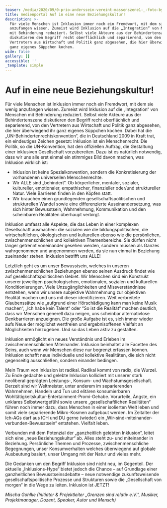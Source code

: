 ```yaml
---
teaser: /media/2020/09/0-prio-anderssein-vereint-massenszene1-_-foto-by-tom-roeler.jpg
title: medienportal Auf in eine neue Beziehungskultur!
description: >-
  Für viele Menschen ist Inklusion immer noch ein Fremdwort, mit dem sie wenig
  anzufangen wissen. Zumeist wird Inklusion auf die „Integration“ von Menschen
  mit Behinderung reduziert. Selbst viele Akteure aus der Behindertenszene
  diskutieren den Begriff recht oberflächlich und separierend, von den
  Vertretern aus Wirtschaft und Politik ganz abgesehen, die hier überwiegend ihr
  ganz eigenes Süppchen kochen.
wide: false
gallery: []
accessible: ''
_template: simple
---
```


# Auf in eine neue Beziehungskultur!

Für viele Menschen ist Inklusion immer noch ein Fremdwort, mit dem sie wenig anzufangen wissen. Zumeist wird Inklusion auf die „Integration“ von Menschen mit Behinderung reduziert. Selbst viele Akteure aus der Behindertenszene diskutieren den Begriff recht oberflächlich und separierend, von den Vertretern aus Wirtschaft und Politik ganz abgesehen, die hier überwiegend ihr ganz eigenes Süppchen kochen. Dabei hat die „UN-Behindertenrechtskonvention“, die in Deutschland 2009 in Kraft trat, ein eindeutiges Zeichen gesetzt: Inklusion ist ein Menschenrecht. Die Politik, so die UN-Konvention, hat den offiziellen Auftrag, die Gestaltung einer inklusiven Gesellschaft vorzubereiten. Dazu ist es natürlich notwendig, dass wir uns alle erst einmal ein stimmiges Bild davon machen, was Inklusion wirklich ist:

- Inklusion ist keine Spezialkonvention, sondern die Konkretisierung der vorhandenen universellen Menschenrechte.
- Wir ALLE sind „behindert“. Ob körperlicher, mentaler, sozialer, kultureller, emotionaler, empathischer, finanzieller oder/und struktureller Natur. Viele Barrieren finden in den Köpfen statt.
- Wir brauchen einen grundlegenden gesellschaftspolitischen und strukturellen Wandel sowie eine differenzierte Auseinandersetzung, was sich hinter Bewusstsein, Wahrnehmung, Kommunikation und den scheinbaren Realitäten überhaupt verbirgt.

Inklusion umfasst alle Aspekte, die das Leben in einer komplexen Gesellschaft ausmachen: die sozialen wie die bildungspolitischen, die wirtschaftlichen, ökologischen und kulturellen ebenso wie die persönlichen, zwischenmenschlichen und kollektiven Themenbereiche. Sie dürfen nicht länger getrennt voneinander gesehen werden, sondern müssen als Ganzes wahrgenommen und angenommen werden, da sie nun einmal in Beziehung zueinander stehen. Inklusion betrifft uns ALLE!

Letztlich geht es um unser Bewusstsein, welches in unseren zwischenmenschlichen Beziehungen ebenso seinen Ausdruck findet wie auf gesellschaftspolitischem Gebiet. Wir Menschen sind ein Konstrukt unserer jeweiligen psychologischen, emotionalen, sozialen und kulturellen Konditionierungen. Viele Unzugänglichkeiten und Missverständnisse entstehen, wenn wir unsere subjektive Wahrnehmung zur objektiven Realität machen und uns mit dieser identifizieren. Weit verbreitete Glaubenssätze wie „aufgrund einer Hörschädigung kann man keine Musik machen“, „Ich habe kein Talent“ oder “So ist die Realität“ machen deutlich, dass wir Menschen generell dazu neigen, uns scheinbar alternativlose Denkbarrieren anzueignen. Die große Aufgabe ist es, sich immer wieder aufs Neue der möglichst wertfreien und ergebnisoffenen Vielfalt an Möglichkeiten hinzugeben. Und so das Leben aktiv zu gestalten.

Inklusion ermöglicht ein neues Verständnis und Erleben im zwischenmenschlichen Miteinander. Inklusion beinhaltet alle Facetten des Seins, auch wenn wir Menschen diese nur begrenzt erfassen können. Inklusion schafft neue individuelle und kollektive Realitäten, die sich nicht gegenseitig ausschließen, sondern einander bedingen.

Mein Traum von Inklusion ist radikal. Radikal kommt von radix, die Wurzel. Zu Ende gedachte und gelebte Inklusion kollidiert mit unserer stark neoliberal geprägten Leistungs-, Konsum- und Wachstumsgesellschaft. Derzeit sind wir Weltmeister, unter anderem im separierenden Wahrnehmen, Handeln und Tun und elitären konsumierbaren Wohltätigkeitskultur-Entertainment-Promi-Gehabe. Vorurteile, Ängste, ein unklares Selbstwertgefühl sowie unsere „gesellschaftlichen Realitäten“ führen noch immer dazu, dass Menschen in einer isolierten Welt leben und somit viele separierende Mikro-Kosmen aufgebaut werden. Im Zeitalter der Ich-AGs darf aus ICH und DU gerne (wieder) ein „Wir-sind-miteinander-verbunden-Bewusstsein“ entstehen. Vielfalt leben.

Verbunden mit dem Potenzial der „ganzheitlich gelebten Inklusion“, leitet sich eine „neue Beziehungskultur“ ab. Alles steht zu- und miteinander in Beziehung. Persönliche Themen und Prozesse, zwischenmenschliche Begegnungen, unser Konsumverhalten welches überwiegend auf globale Ausbeutung basiert, unser Umgang mit der Natur und vieles mehr.

Die Gedanken um den Begriff Inklusion sind nicht neu, im Gegenteil. Der aktuelle „Inklusions-Hype“ bietet jedoch die Chance – auf Grundlage einer ganzheitlichen Bewusstseinsdebatte – neue notwendige zukunftsweisende gesellschaftspolitische Prozesse und Strukturen sowie die „Gesellschaft von morgen“ in die Wege zu leiten. Inklusion ist JETZT!

_Mischa Gohlke (Initiator & Projektleiter „Grenzen sind relativ e.V.“, Musiker, Projektmanager, Dozent, Speaker, Autor und Mensch)_
